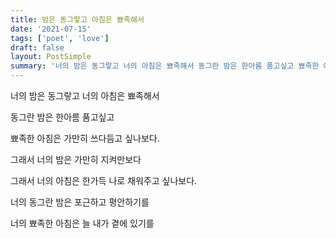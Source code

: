 ```yaml
---
title: 밤은 동그랗고 아침은 뾰족해서
date: '2021-07-15'
tags: ['poet', 'love']
draft: false
layout: PostSimple
summary: '너의 밤은 동그랗고 너의 아침은 뾰족해서 동그란 밤은 한아름 품고싶고 뾰족한 아침은 가만히 쓰다듬고 싶나보다.'
---
```


너의 밤은 동그랗고 너의 아침은 뾰족해서

동그란 밤은 한아름 품고싶고

뾰족한 아침은 가만히 쓰다듬고 싶나보다.

그래서 너의 밤은 가만히 지켜만보다

그래서 너의 아침은 한가득 나로 채워주고 싶나보다.

너의 동그란 밤은 포근하고 평안하기를

너의 뾰족한 아침은 늘 내가 곁에 있기를
